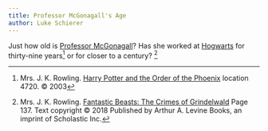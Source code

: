 ```yaml
---
title: Professor McGonagall's Age
author: Luke Schierer
---
```


Just how old is [Professor McGonagall][McGonagall]?  Has she worked at
[Hogwarts] for thirty-nine years[^231003-2] or for closer to a century?
[^231003-3]

[Hogwarts]: <../../hogwarts/>

[McGonagall]: <../../people/mcgonagall/minerva/>

[^231003-2]: Mrs. J. K. Rowling.
    [Harry Potter and the Order of the Phoenix]
    location 4720. © 2003

[^231003-3]: Mrs. J. K. Rowling.
    [Fantastic Beasts: The Crimes of Grindelwald]
    Page 137. Text copyright © 2018 Published by
    Arthur A. Levine Books, an imprint of Scholastic Inc.

[Harry Potter and the Order of the Phoenix]: https://www.librarything.com/work/115

[Fantastic Beasts: The Crimes of Grindelwald]: https://www.librarything.com/work/21740108

